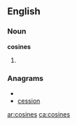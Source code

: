 ==English==

===Noun===
'''cosines'''

# {{plural of|[[cosine]]}}

===Anagrams===
* {{alphagram|ceinoss}}
* [[cession#English|cession]]


[[ar:cosines]]
[[ca:cosines]]